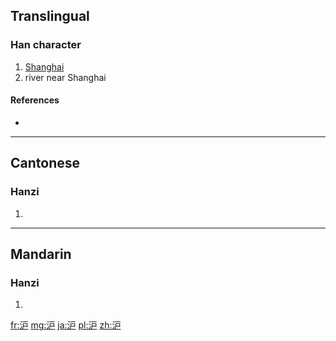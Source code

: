 {{also|滬}}
==Translingual==

===Han character===
{{Han char|rn=85|rad=水|as=04|sn=7|four=|canj=水戈尸 (EIS)}}

# [[Shanghai]]
# river near Shanghai

====References====
* {{Han ref|kx=0612.121|hdz=31572.060|uh=6CAA|ud=27818}}

----

==Cantonese==

===Hanzi===
{{yue-hanzi|jyut=|y=wu6|tra=滬}}

# {{defn|lang=yue|sort=水04}}

----

==Mandarin==

===Hanzi===
{{cmn-hanzi|tra=滬|pin=[[Hù]] ([[Hu4]])|wg=Hu<sup>4</sup>}}

# {{defn|lang=cmn|sort=水04}}

[[fr:沪]]
[[mg:沪]]
[[ja:沪]]
[[pl:沪]]
[[zh:沪]]